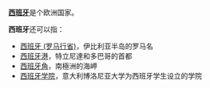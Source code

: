 '''[[西班牙|西班牙]]'''是个欧洲国家。

'''西班牙'''还可以指：
*[[西班牙_(罗马行省)|西班牙 (罗马行省)]]，伊比利亚半岛的罗马名
*[[西班牙港|西班牙港]]，特立尼達和多巴哥的首都
*[[西班牙角|西班牙角]]，南極洲的海岬
*[[西班牙学院|西班牙学院]]，意大利博洛尼亚大学为西班牙学生设立的学院

{{Disambig|Cat=三字消歧义}}